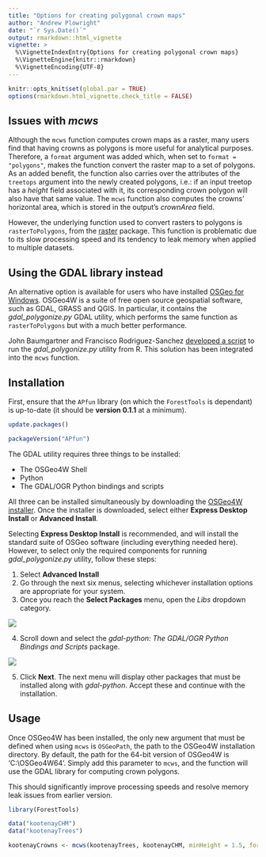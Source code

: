 ```yaml
---
title: "Options for creating polygonal crown maps"
author: "Andrew Plowright"
date: "`r Sys.Date()`"
output: rmarkdown::html_vignette
vignette: >
  %\VignetteIndexEntry{Options for creating polygonal crown maps}
  %\VignetteEngine{knitr::rmarkdown}
  %\VignetteEncoding{UTF-8}
---
```

```r
knitr::opts_knit$set(global.par = TRUE)
options(rmarkdown.html_vignette.check_title = FALSE)
```

## Issues with _mcws_

Although the `mcws` function computes crown maps as a raster, many users find that having crowns as polygons is more useful for analytical purposes. Therefore, a `format` argument was added which, when set to `format = "polygons"`, makes the function convert the raster map to a set of polygons. As an added benefit, the function also carries over the attributes of the `treetops` argument into the newly created polygons, i.e.: if an input treetop has a _height_ field associated with it, its corresponding crown polygon will also have that same value. The `mcws` function also computes the crowns' horizontal area, which is stored in the output's _crownArea_ field.

However, the underlying function used to convert rasters to polygons is `rasterToPolygons`, from the [raster](https://cran.r-project.org/package=raster) package. This function is problematic due to its slow processing speed and its tendency to leak memory when applied to multiple datasets.

## Using the GDAL library instead

An alternative option is available for users who have installed [OSGeo for Windows](https://trac.osgeo.org/osgeo4w/). OSGeo4W is a suite of free open source geospatial software, such as GDAL, GRASS and QGIS. In particular, it contains the  _gdal\_polygonize.py_ GDAL utility, which performs the same function as `rasterToPolygons` but with a much better performance.

John Baumgartner and Francisco Rodriguez-Sanchez [developed a script](https://johnbaumgartner.wordpress.com/2012/07/26/getting-rasters-into-shape-from-r/) to run the _gdal\_polygonize.py_ utility from R. This solution has been integrated into the `mcws` function.

## Installation

First, ensure that the `APfun` library (on which the `ForestTools` is dependant) is up-to-date (it should be **version 0.1.1** at a minimum).

```r
update.packages()

packageVersion("APfun")
```

The GDAL utility requires three things to be installed:

* The OSGeo4W Shell
* Python
* The GDAL/OGR Python bindings and scripts

All three can be installed simultaneously by downloading the [OSGeo4W installer](https://trac.osgeo.org/osgeo4w/). Once the installer is downloaded, select either **Express Desktop Install** or **Advanced Install**.

Selecting **Express Desktop Install** is recommended, and will install the standard suite of OSGeo software (including everything needed here). However, to select only the required components for running _gdal\_polygonize.py_ utility, follow these steps:

1. Select **Advanced Install**
2. Go through the next six menus, selecting whichever installation options are appropriate for your system.
3. Once you reach the **Select Packages** menu, open the _Libs_ dropdown category.

![](osgeo_install1.png)

4. Scroll down and select the _gdal-python: The GDAL/OGR Python Bindings and Scripts_ package.

![](osgeo_install2.png)

5. Click **Next**. The next menu will display other packages that must be installed along with _gdal-python_. Accept these and continue with the installation.

## Usage

Once OSGeo4W has been installed, the only new argument that must be defined when using `mcws` is `OSGeoPath`, the path to the OSGeo4W installation directory. By default, the path for the 64-bit version of OSGeo4W is 'C:\\OSGeo4W64'. Simply add this parameter to `mcws`, and the function will use the GDAL library for computing crown polygons.

This should significantly improve processing speeds and resolve memory leak issues from earlier version.

```r
library(ForestTools)

data("kootenayCHM")
data("kootenayTrees")

kootenayCrowns <- mcws(kootenayTrees, kootenayCHM, minHeight = 1.5, format = "polygons", OSGeoPath = "C:\\OSGeo4W64")
```


